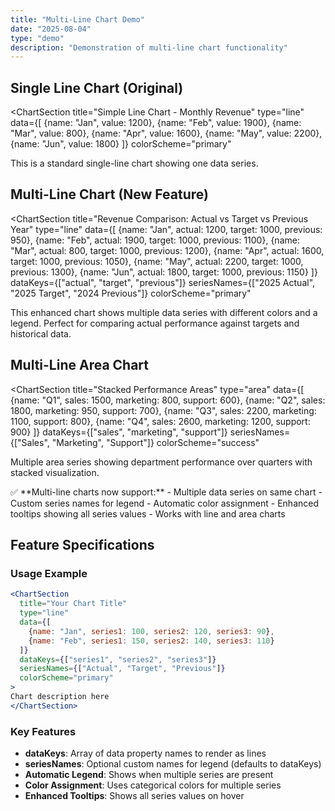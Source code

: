 ```yaml
---
title: "Multi-Line Chart Demo"
date: "2025-08-04"
type: "demo"
description: "Demonstration of multi-line chart functionality"
---
```


<Hero 
  title="Multi-Line Chart Demo" 
  subtitle="Showcasing enhanced chart capabilities"
  highlight="Enhanced"
  highlightLabel="Functionality"
/>

## Single Line Chart (Original)

<ChartSection 
  title="Simple Line Chart - Monthly Revenue"
  type="line"
  data={[
    {name: "Jan", value: 1200},
    {name: "Feb", value: 1900},
    {name: "Mar", value: 800},
    {name: "Apr", value: 1600},
    {name: "May", value: 2200},
    {name: "Jun", value: 1800}
  ]}
  colorScheme="primary"
>
This is a standard single-line chart showing one data series.
</ChartSection>

## Multi-Line Chart (New Feature)

<ChartSection 
  title="Revenue Comparison: Actual vs Target vs Previous Year"
  type="line"
  data={[
    {name: "Jan", actual: 1200, target: 1000, previous: 950},
    {name: "Feb", actual: 1900, target: 1000, previous: 1100},
    {name: "Mar", actual: 800, target: 1000, previous: 1200},
    {name: "Apr", actual: 1600, target: 1000, previous: 1050},
    {name: "May", actual: 2200, target: 1000, previous: 1300},
    {name: "Jun", actual: 1800, target: 1000, previous: 1150}
  ]}
  dataKeys={["actual", "target", "previous"]}
  seriesNames={["2025 Actual", "2025 Target", "2024 Previous"]}
  colorScheme="primary"
>
This enhanced chart shows multiple data series with different colors and a legend. Perfect for comparing actual performance against targets and historical data.
</ChartSection>

## Multi-Line Area Chart

<ChartSection 
  title="Stacked Performance Areas"
  type="area"
  data={[
    {name: "Q1", sales: 1500, marketing: 800, support: 600},
    {name: "Q2", sales: 1800, marketing: 950, support: 700},
    {name: "Q3", sales: 2200, marketing: 1100, support: 800},
    {name: "Q4", sales: 2600, marketing: 1200, support: 900}
  ]}
  dataKeys={["sales", "marketing", "support"]}
  seriesNames={["Sales", "Marketing", "Support"]}
  colorScheme="success"
>
Multiple area series showing department performance over quarters with stacked visualization.
</ChartSection>

<CalloutBox emphasis="success">
✅ **Multi-line charts now support:**
- Multiple data series on same chart
- Custom series names for legend
- Automatic color assignment
- Enhanced tooltips showing all series values
- Works with line and area charts
</CalloutBox>

## Feature Specifications

### Usage Example
```jsx
<ChartSection 
  title="Your Chart Title"
  type="line"
  data={[
    {name: "Jan", series1: 100, series2: 120, series3: 90},
    {name: "Feb", series1: 150, series2: 140, series3: 110}
  ]}
  dataKeys={["series1", "series2", "series3"]}
  seriesNames={["Actual", "Target", "Previous"]}
  colorScheme="primary"
>
Chart description here
</ChartSection>
```

### Key Features
- **dataKeys**: Array of data property names to render as lines
- **seriesNames**: Optional custom names for legend (defaults to dataKeys)
- **Automatic Legend**: Shows when multiple series are present
- **Color Assignment**: Uses categorical colors for multiple series
- **Enhanced Tooltips**: Shows all series values on hover